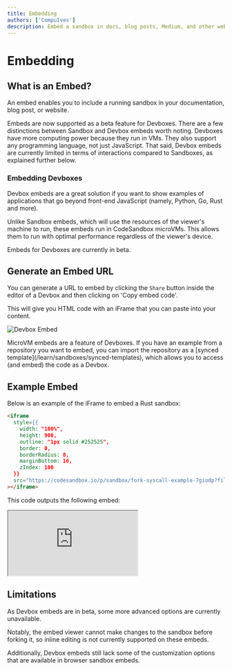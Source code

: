 ```yaml
---
title: Embedding
authors: ['CompuIves']
description: Embed a sandbox in docs, blog posts, Medium, and other websites.
---
```



# Embedding

## What is an Embed?

An embed enables you to include a running sandbox in your documentation, blog post, or
website.

Embeds are now supported as a beta feature for Devboxes. There are a few distinctions between Sandbox and Devbox embeds worth noting. Devboxes have more computing power because they run in VMs. They also support any programming language, not just JavaScript. That said, Devbox embeds are currently limited in terms of interactions compared to Sandboxes, as explained further below.

### Embedding Devboxes 

Devbox embeds are a great solution if you want to show examples of applications that go beyond front-end JavaScript (namely, Python, Go, Rust and more).

Unlike Sandbox embeds, which will use the resources of the viewer's machine to run, these embeds run in CodeSandbox microVMs. This allows them to run with optimal performance regardless of the viewer's device.

<Callout>
Embeds for Devboxes are currently in beta.
</Callout>

## Generate an Embed URL

You can generate a URL to embed by clicking the `Share` button inside the editor of a Devbox and then clicking on 'Copy embed code'.

This will give you HTML code with an iFrame that you can paste into your content.

![Devbox Embed](../images/embed-cloud-sandbox.jpg)

<Callout>
MicroVM embeds are a feature of Devboxes. If you have an example from a repository you want to embed, you can import the repository as a [synced template](/learn/sandboxes/synced-templates), which allows you to access (and embed) the code as a Devbox.
</Callout>

## Example Embed

Below is an example of the iFrame to embed a Rust sandbox:

```html
<iframe
  style={{
    width: "100%",
    height: 900,
    outline: "1px solid #252525",
    border: 0,
    borderRadius: 8,
    marginBottom: 16,
    zIndex: 100
  }}
  src="https://codesandbox.io/p/sandbox/fork-syscall-example-7giodp?file=/src/main.rs"
></iframe>
```

This code outputs the following embed:

<iframe
  style={{
    width: "100%",
    height: 900,
    outline: "1px solid #252525",
    border: 0,
    borderRadius: 8,
    marginBottom: 16,
    zIndex: 100
  }}
  src="https://codesandbox.io/p/sandbox/fork-syscall-example-7giodp?file=/src/main.rs"
></iframe>

## Limitations
As Devbox embeds are in beta, some more advanced options are currently unavailable.

Notably, the embed viewer cannot make changes to the sandbox before forking it, so inline editing is not currently supported on these embeds.

Additionally, Devbox embeds still lack some of the customization options that are available in browser sandbox embeds. 
